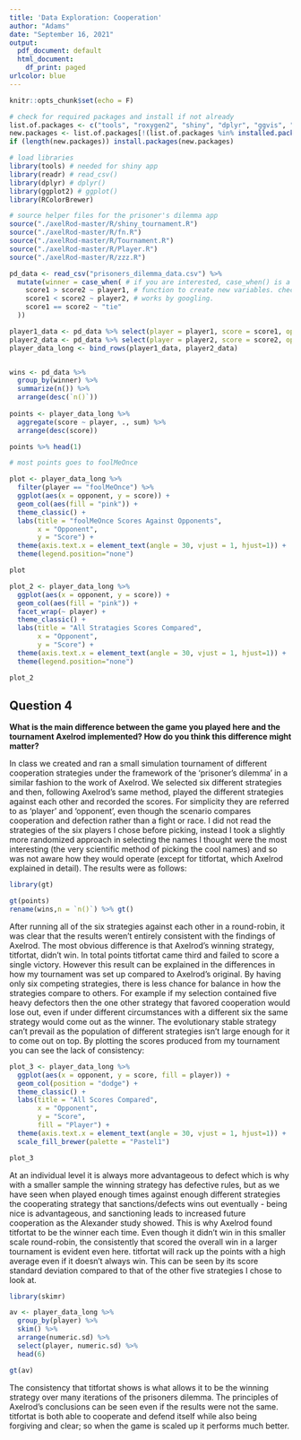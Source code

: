 ```yaml
---
title: 'Data Exploration: Cooperation'
author: "Adams"
date: "September 16, 2021"
output:
  pdf_document: default
  html_document:
    df_print: paged
urlcolor: blue
---
```


```r

knitr::opts_chunk$set(echo = F)

# check for required packages and install if not already
list.of.packages <- c("tools", "roxygen2", "shiny", "dplyr", "ggvis", "progress")
new.packages <- list.of.packages[!(list.of.packages %in% installed.packages()[, "Package"])]
if (length(new.packages)) install.packages(new.packages)

# load libraries
library(tools) # needed for shiny app
library(readr) # read_csv()
library(dplyr) # dplyr()
library(ggplot2) # ggplot()
library(RColorBrewer)

# source helper files for the prisoner's dilemma app
source("./axelRod-master/R/shiny_tournament.R")
source("./axelRod-master/R/fn.R")
source("./axelRod-master/R/Tournament.R")
source("./axelRod-master/R/Player.R")
source("./axelRod-master/R/zzz.R")

```






```r

pd_data <- read_csv("prisoners_dilemma_data.csv") %>% 
  mutate(winner = case_when( # if you are interested, case_when() is a very useful
    score1 > score2 ~ player1, # function to create new variables. check out how it
    score1 < score2 ~ player2, # works by googling.
    score1 == score2 ~ "tie"
  ))

```


```r

player1_data <- pd_data %>% select(player = player1, score = score1, opponent = player2)
player2_data <- pd_data %>% select(player = player2, score = score2, opponent = player1)
player_data_long <- bind_rows(player1_data, player2_data)


wins <- pd_data %>% 
  group_by(winner) %>% 
  summarize(n()) %>% 
  arrange(desc(`n()`))
  
points <- player_data_long %>% 
  aggregate(score ~ player, ., sum) %>% 
  arrange(desc(score))

```


```r


points %>% head(1)

# most points goes to foolMeOnce

plot <- player_data_long %>% 
  filter(player == "foolMeOnce") %>% 
  ggplot(aes(x = opponent, y = score)) +
  geom_col(aes(fill = "pink")) +
  theme_classic() +
  labs(title = "foolMeOnce Scores Against Opponents",
       x = "Opponent",
       y = "Score") +
  theme(axis.text.x = element_text(angle = 30, vjust = 1, hjust=1)) +
  theme(legend.position="none")

plot

```


```r
plot_2 <- player_data_long %>% 
  ggplot(aes(x = opponent, y = score)) +
  geom_col(aes(fill = "pink")) +
  facet_wrap(~ player) +
  theme_classic() +
  labs(title = "All Stratagies Scores Compared",
       x = "Opponent",
       y = "Score") +
  theme(axis.text.x = element_text(angle = 30, vjust = 1, hjust=1)) +
  theme(legend.position="none")

plot_2
```





## Question 4

**What is the main difference between the game you played here and the tournament Axelrod implemented? How do you think this difference might matter?**

In class we created and ran a small simulation tournament of different cooperation strategies under the framework of the 'prisoner's dilemma' in a similar fashion to the work of Axelrod. We selected six different strategies and then, following Axelrod's same method, played the different strategies against each other and recorded the scores. For simplicity they are referred to as 'player' and 'opponent', even though the scenario compares cooperation and defection rather than a fight or race. I did not read the strategies of the six players I chose before picking, instead I took a slightly more randomized approach in selecting the names I thought were the most interesting (the very scientific method of picking the cool names) and so was not aware how they would operate (except for titfortat, which Axelrod explained in detail). The results were as follows:

```r

library(gt)

gt(points)
rename(wins,n = `n()`) %>% gt()

```


After running all of the six strategies against each other in a round-robin, it was clear that the results weren't entirely consistent with the findings of Axelrod. The most obvious difference is that Axelrod's winning strategy, titfortat, didn't win. In total points titfortat came third and failed to score a single victory. However this result can be explained in the differences in how my tournament was set up compared to Axelrod's original. By having only six competing strategies, there is less chance for balance in how the strategies compare to others. For example if my selection contained five heavy defectors then the one other strategy that favored cooperation would lose out, even if under different circumstances with a different six the same strategy would come out as the winner. The evolutionary stable strategy can't prevail as the population of different strategies isn't large enough for it to come out on top. By plotting the scores produced from my tournament you can see the lack of consistency:


```r

plot_3 <- player_data_long %>% 
  ggplot(aes(x = opponent, y = score, fill = player)) +
  geom_col(position = "dodge") +
  theme_classic() +
  labs(title = "All Scores Compared",
       x = "Opponent",
       y = "Score",
       fill = "Player") +
  theme(axis.text.x = element_text(angle = 30, vjust = 1, hjust=1)) +
  scale_fill_brewer(palette = "Pastel1")

plot_3

```

At an individual level it is always more advantageous to defect which is why with a smaller sample the winning strategy has defective rules, but as we have seen when played enough times against enough different strategies the cooperating strategy that sanctions/defects wins out eventually - being nice is advantageous, and sanctioning leads to increased future cooperation as the Alexander study showed. This is why Axelrod found titfortat to be the winner each time. Even though it didn't win in this smaller scale round-robin, the consistently that scored the overall win in a larger tournament is evident even here. titfortat will rack up the points with a high average even if it doesn't always win. This can be seen by its score standard deviation compared to that of the other five strategies I chose to look at. 

```r

library(skimr)

av <- player_data_long %>% 
  group_by(player) %>% 
  skim() %>% 
  arrange(numeric.sd) %>% 
  select(player, numeric.sd) %>% 
  head(6)

gt(av)

```


The consistency that titfortat shows is what allows it to be the winning strategy over many iterations of the prisoners dilemma. The principles of Axelrod's conclusions can be seen even if the results were not the same. titfortat is both able to cooperate and defend itself while also being forgiving and clear; so when the game is scaled up it performs much better. 


